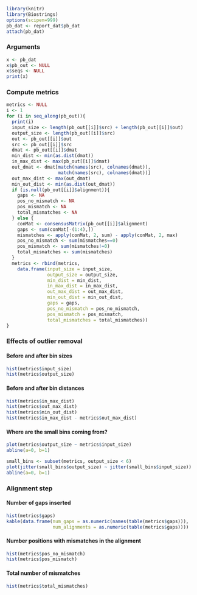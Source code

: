 
```r
library(knitr)
library(Biostrings)
options(scipen=999)
pb_dat <- report_dat$pb_dat
attach(pb_dat)
```

### Arguments

```r
x <- pb_dat
x$pb_out <- NULL
x$seqs <- NULL
print(x)
```

### Compute metrics

```r
metrics <- NULL
i <- 1
for (i in seq_along(pb_out)){
  print(i)
  input_size <- length(pb_out[[i]]$src) + length(pb_out[[i]]$out)
  output_size <- length(pb_out[[i]]$src)
  out <- pb_out[[i]]$out
  src <- pb_out[[i]]$src
  dmat <- pb_out[[i]]$dmat
  min_dist <- min(as.dist(dmat))
  in_max_dist <- max(pb_out[[i]]$dmat)
  out_dmat <- dmat[match(names(src), colnames(dmat)), 
                   match(names(src), colnames(dmat))]
  out_max_dist <- max(out_dmat)
  min_out_dist <- min(as.dist(out_dmat))
  if (is.null(pb_out[[i]]$alignment)){
    gaps <- NA
    pos_no_mismatch <- NA
    pos_mismatch <- NA
    total_mismatches <- NA
  } else {
    conMat <- consensusMatrix(pb_out[[i]]$alignment)
    gaps <- sum(conMat[-(1:4),])
    mismatches <- apply(conMat, 2, sum) - apply(conMat, 2, max)
    pos_no_mismatch <- sum(mismatches==0)
    pos_mismatch <- sum(mismatches!=0)
    total_mismatches <- sum(mismatches)
  }
  metrics <- rbind(metrics,
    data.frame(input_size = input_size,
               output_size = output_size,
               min_dist = min_dist,
               in_max_dist = in_max_dist,
               out_max_dist = out_max_dist,
               min_out_dist = min_out_dist,
               gaps = gaps,
               pos_no_mismatch = pos_no_mismatch,
               pos_mismatch = pos_mismatch,
               total_mismatches = total_mismatches))
}
```

### Effects of outlier removal

#### Before and after bin sizes

```r
hist(metrics$input_size)
hist(metrics$output_size)
```

#### Before and after bin distances

```r
hist(metrics$in_max_dist)
hist(metrics$out_max_dist)
hist(metrics$min_out_dist)
hist(metrics$in_max_dist - metrics$out_max_dist)
```

#### Where are the small bins coming from?

```r
plot(metrics$output_size ~ metrics$input_size)
abline(a=0, b=1)
```

```r
small_bins <- subset(metrics, output_size < 6)
plot(jitter(small_bins$output_size) ~ jitter(small_bins$input_size))
abline(a=0, b=1)
```

### Alignment step

#### Number of gaps inserted

```r
hist(metrics$gaps)
kable(data.frame(num_gaps = as.numeric(names(table(metrics$gaps))),
                 num_alignments = as.numeric(table(metrics$gaps))))
```

#### Number positions with mismatches in the alignment

```r
hist(metrics$pos_no_mismatch)
hist(metrics$pos_mismatch)
```

#### Total number of mismatches

```r
hist(metrics$total_mismatches)
```
